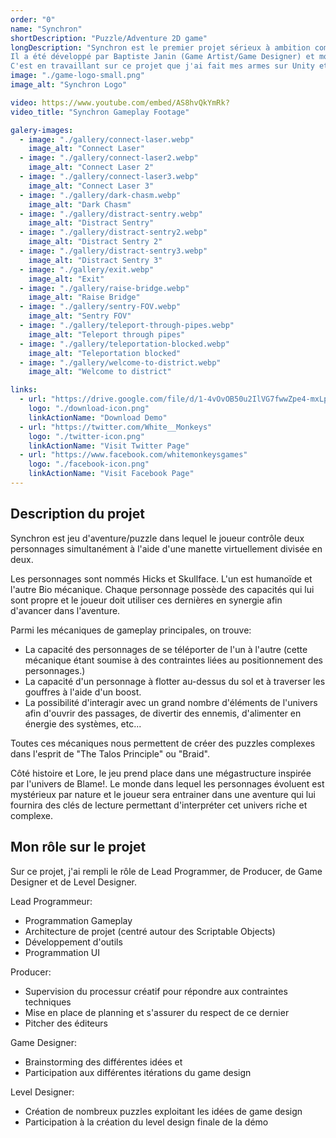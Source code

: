 ```yaml
---
order: "0"
name: "Synchron"
shortDescription: "Puzzle/Adventure 2D game"
longDescription: "Synchron est le premier projet sérieux à ambition commerciale sur lequel j'ai travaillé.
Il a été développé par Baptiste Janin (Game Artist/Game Designer) et moi-même pendant près de 5 ans.
C'est en travaillant sur ce projet que j'ai fait mes armes sur Unity et que j'ai appris le développement de jeu en général."
image: "./game-logo-small.png"
image_alt: "Synchron Logo"

video: https://www.youtube.com/embed/AS8hvQkYmRk?
video_title: "Synchron Gameplay Footage"

galery-images:
  - image: "./gallery/connect-laser.webp"
    image_alt: "Connect Laser"
  - image: "./gallery/connect-laser2.webp"
    image_alt: "Connect Laser 2"
  - image: "./gallery/connect-laser3.webp"
    image_alt: "Connect Laser 3"
  - image: "./gallery/dark-chasm.webp"
    image_alt: "Dark Chasm"
  - image: "./gallery/distract-sentry.webp"
    image_alt: "Distract Sentry"
  - image: "./gallery/distract-sentry2.webp"
    image_alt: "Distract Sentry 2"
  - image: "./gallery/distract-sentry3.webp"
    image_alt: "Distract Sentry 3"
  - image: "./gallery/exit.webp"
    image_alt: "Exit"
  - image: "./gallery/raise-bridge.webp"
    image_alt: "Raise Bridge"
  - image: "./gallery/sentry-FOV.webp"
    image_alt: "Sentry FOV"
  - image: "./gallery/teleport-through-pipes.webp"
    image_alt: "Teleport through pipes"
  - image: "./gallery/teleportation-blocked.webp"
    image_alt: "Teleportation blocked"
  - image: "./gallery/welcome-to-district.webp"
    image_alt: "Welcome to district"

links:
  - url: "https://drive.google.com/file/d/1-4vOvOB50u2IlVG7fwwZpe4-mxLpZ0A-/view?usp=sharing"
    logo: "./download-icon.png"
    linkActionName: "Download Demo"
  - url: "https://twitter.com/White__Monkeys"
    logo: "./twitter-icon.png"
    linkActionName: "Visit Twitter Page"
  - url: "https://www.facebook.com/whitemonkeysgames"
    logo: "./facebook-icon.png"
    linkActionName: "Visit Facebook Page"
---
```


## Description du projet

Synchron est jeu d'aventure/puzzle dans lequel le joueur contrôle deux personnages simultanément à l'aide d'une manette virtuellement divisée en deux.

Les personnages sont nommés Hicks et Skullface. L'un est humanoïde et l'autre Bio mécanique. Chaque personnage possède des capacités qui lui sont propre et le joueur doit utiliser ces dernières en synergie afin d'avancer dans l'aventure.

Parmi les mécaniques de gameplay principales, on trouve:

- La capacité des personnages de se téléporter de l'un à l'autre (cette mécanique étant soumise à des contraintes liées au positionnement des personnages.)
- La capacité d'un personnage à flotter au-dessus du sol et à traverser les gouffres à l'aide d'un boost.
- La possibilité d'interagir avec un grand nombre d'éléments de l'univers afin d'ouvrir des passages, de divertir des ennemis, d'alimenter en énergie des systèmes, etc...

Toutes ces mécaniques nous permettent de créer des puzzles complexes dans l'esprit de "The Talos Principle" ou "Braid".

Côté histoire et Lore, le jeu prend place dans une mégastructure inspirée par l'univers de Blame!. Le monde dans lequel les personnages évoluent est mystérieux par nature et le joueur sera entrainer dans une aventure qui lui fournira des clés de lecture permettant d'interpréter cet univers riche et complexe.

## Mon rôle sur le projet

Sur ce projet, j'ai rempli le rôle de Lead Programmer, de Producer, de Game Designer et de Level Designer.

Lead Programmeur:
- Programmation Gameplay
- Architecture de projet (centré autour des Scriptable Objects)
- Développement d'outils
- Programmation UI

Producer:
- Supervision du processur créatif pour répondre aux contraintes techniques
- Mise en place de planning et s'assurer du respect de ce dernier
- Pitcher des éditeurs

Game Designer:
- Brainstorming des différentes idées et 
- Participation aux différentes itérations du game design

Level Designer:
- Création de nombreux puzzles exploitant les idées de game design
- Participation à la création du level design finale de la démo
